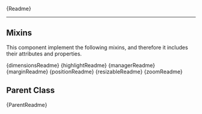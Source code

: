 

<Meta title="Components/Tracks/Conservation Track/Readme" />

<Description>{Readme}</Description>

<hr />

<h2>Mixins</h2>

<p>
  This component implement the following mixins, and therefore it includes their
  attributes and properties.
</p>
<Description>{dimensionsReadme}</Description>
<Description>{highlightReadme}</Description>
<Description>{managerReadme}</Description>
<Description>{marginReadme}</Description>
<Description>{positionReadme}</Description>
<Description>{resizableReadme}</Description>
<Description>{zoomReadme}</Description>

<h2>Parent Class</h2>

<Description>{ParentReadme}</Description>

